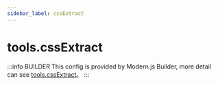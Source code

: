 ```yaml
---
sidebar_label: cssExtract
---
```


# tools.cssExtract

:::info BUILDER
This config is provided by Modern.js Builder, more detail can see [tools.cssExtract](https://modernjs.dev/builder/en/api/config-tools.html#tools-cssextract)。
:::


<Main />
